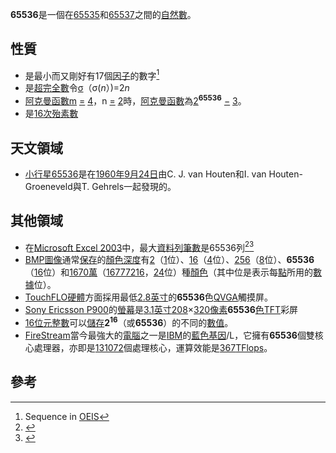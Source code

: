 {{noteTA|G1=Math}}
{{整数
| list = {{Numbers digits}}{{Numbers digits|digit=10000}}
| 质因数分解 = <math>2^{16}</math>
| 罗马数字 = {{overline|LXV}}DXXXVI
| 二进制 = 10000000000000000
| 八进制 = 200000
| 十六进制 = 10000
}}
'''65536'''是一個在[[65535|65535]]和[[65537|65537]]之間的[[自然數|自然數]]。

== 性質 ==

* 是最小而又剛好有17個[[因子|因子]]的數字<ref>Sequence {{OEIS2C|A005179}} in [[整數數列線上大全|OEIS]]</ref>
* 是[[超完全數|超完全數]]令[[除數函數|σ]]（σ(''n''）)=2''n''
* [[阿克曼函數|阿克曼函數]]m [[等於|=]] [[4|4]]，n [[等於|=]] [[2|2]]時，[[阿克曼函數|阿克曼函數]]為[[2|2]]<sup>'''65536'''</sup> [[減號|−]] [[3|3]]。
* 是[[殆素數|16次殆素數]]

== 天文領域 ==
*[[小行星列表/65501-65600|小行星65536]]是在[[1960年|1960年]][[9月24日|9月24日]]由C. J. van Houten和I. van Houten-Groeneveld與T. Gehrels一起發現的。

== 其他領域 ==

* 在[[Microsoft_Excel|Microsoft Excel 2003]]中，最大[[資料列筆數|資料列筆數]]是65536列<ref>{{Cite web |url=http://www.flickr.com/photos/marklarson/1484924346/ |title=存档副本 |accessdate=2011-05-27 |archive-date=2019-02-15 |archive-url=https://web.archive.org/web/20190215074755/http://www.flickr.com/photos/marklarson/1484924346/ |dead-url=no }}</ref><ref>{{Cite web |url=http://sharedderrick.blogspot.com/2008/01/ssis-excel-2007-xlsx-xlsb.html |title=存档副本 |accessdate=2011-05-27 |archive-date=2011-08-15 |archive-url=https://web.archive.org/web/20110815052902/http://sharedderrick.blogspot.com/2008/01/ssis-excel-2007-xlsx-xlsb.html |dead-url=no }}</ref>
* [[BMP|BMP]][[圖像|圖像]]通常[[保存|保存]]的[[顏色深度|顏色深度]]有[[2|2]]（[[1|1]]位）、[[16|16]]（[[4|4]]位）、[[256|256]]（[[8|8]]位）、'''65536'''（[[16|16]]位）和[[1670|1670]][[萬|萬]]（[[16777216|16777216]]，[[24|24]]位）種[[顏色|顏色]]（其中位是表示每[[點|點]]所用的[[數據|數據]]位）。
* [[TouchFLO|TouchFLO]][[硬體|硬體]]方面採用最低[[2|2]][[小數點|.]][[8|8]][[英寸|英寸]]的'''65536'''色[[QVGA|QVGA]]觸摸屏。
* [[Sony_Ericsson_P900|Sony Ericsson P900]]的[[螢幕|螢幕]]是[[3|3]][[小數點|.]][[1|1]][[英寸|英寸]][[208|208]]×[[320|320]][[像素|像素]]'''65536'''[[色|色]][[TFT|TFT]]彩屏
* [[16位元|16位元]][[整數|整數]]可以[[儲存|儲存]]'''<math>2^{16}</math>'''（或'''65536'''）的不同的[[數值|數值]]。
* [[FireStream|FireStream]]當今最強大的[[電腦|電腦]]之一是[[IBM|IBM]]的[[藍色基因|藍色基因]]/L，它擁有'''65536'''個雙核心處理器，亦即是[[131072|131072]]個處理核心，運算效能是[[367|367]][[TFlops|TFlops]]。

== 參考 ==
{{Reflist|}}

{{Number-stub}}